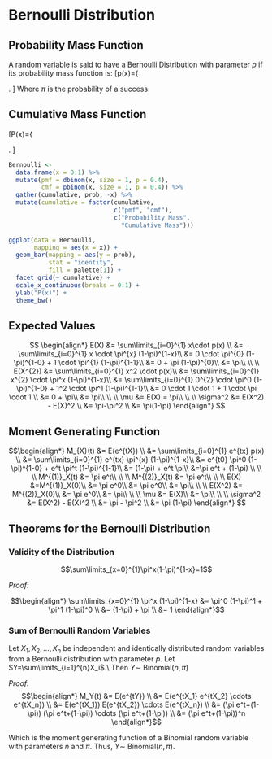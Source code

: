 # Bernoulli Distribution

## Probability Mass Function

A random variable is said to have a Bernoulli Distribution with parameter $p$ if its probability mass function is:
\[p(x)=\left\{ 
		\begin{array}{ll}
			\pi^x(1-\pi)^{1-x},	& x=0,1\\
			0 		& \mathrm{otherwise}
		\end{array} 
	\right. \]
Where  $\pi$ is the probability of a success.

## Cumulative Mass Function

\label{Bernoulli1}
\[P(x)=\left\{
		\begin{array}{lll}
			0   & x<0\\
			1-\pi & x=0\\
			1   & 1\leq x
		\end{array}
	\right. \]
	

```r
Bernoulli <- 
  data.frame(x = 0:1) %>%
  mutate(pmf = dbinom(x, size = 1, p = 0.4),
         cmf = pbinom(x, size = 1, p = 0.4)) %>%
  gather(cumulative, prob, -x) %>%
  mutate(cumulative = factor(cumulative,
                             c("pmf", "cmf"),
                             c("Probability Mass",
                               "Cumulative Mass")))

ggplot(data = Bernoulli,
       mapping = aes(x = x)) + 
  geom_bar(mapping = aes(y = prob), 
           stat = "identity",
           fill = palette[1]) + 
  facet_grid(~ cumulative) + 
  scale_x_continuous(breaks = 0:1) + 
  ylab("P(x)") + 
  theme_bw()
```

## Expected Values

$$ 
\begin{align*}
E(X) 
  &= \sum\limits_{i=0}^{1} x\cdot p(x) \\
	&= \sum\limits_{i=0}^{1} x \cdot \pi^{x} (1-\pi)^{1-x}\\
  &= 0 \cdot \pi^{0} (1-\pi)^{1-0} + 1 \cdot \pi^{1} (1-\pi)^{1-1}\\
  &= 0 + \pi (1-\pi)^{0}\\
	&= \pi\\
	\\
	\\
E(X^{2}) 
  &= \sum\limits_{i=0}^{1} x^2 \cdot p(x)\\
  &= \sum\limits_{i=0}^{1} x^{2} \cdot \pi^x (1-\pi)^{1-x}\\
  &= \sum\limits_{i=0}^{1} 0^{2} \cdot \pi^0 (1-\pi)^{1-0} + 1^2 \cdot \pi^1 (1-\pi)^{1-1}\\
  &= 0 \cdot 1 \cdot 1 + 1 \cdot \pi \cdot 1 \\
	&= 0 + \pi\\
 	&= \pi\\
 	\\
 	\\
\mu	&= E(X) = \pi\\
  \\
  \\
\sigma^2 
  &= E(X^2) - E(X)^2 \\
  &= \pi-\pi^2 \\
  &= \pi(1-\pi)
\end{align*}
$$

## Moment Generating Function

$$\begin{align*}
M_{X}(t)
	&= E(e^{tX}) \\
	&= \sum\limits_{i=0}^{1} e^{tx} p(x) \\
	&= \sum\limits_{i=0}^{1} e^{tx} \pi^{x} (1-\pi)^{1-x}\\
	&= e^{t0} \pi^0 (1-\pi)^{1-0} + e^t \pi^t (1-\pi)^{1-1}\\
	&= (1-\pi) + e^t \pi\\
	&=\pi e^t + (1-\pi) \\
	\\
	\\
M^{(1)}_X(t) &= \pi e^t\\
  \\
  \\
M^{(2)}_X(t) &= \pi e^t\\
  \\
  \\
E(X)
	&=M^{(1)}_X(0)\\
	&= \pi e^0\\
	&= \pi e^0\\
	&= \pi\\
	\\
	\\
E(X^2)
	&= M^{(2)}_X(0)\\
	&= \pi e^0\\
	&= \pi\\
	\\
	\\
\mu
  &= E(X)\\
	&= \pi\\
  \\
  \\
\sigma^2
	&= E(X^2) - E(X)^2 \\
	&= \pi - \pi^2 \\
	&= \pi (1-\pi)
\end{align*}
$$


## Theorems for the Bernoulli Distribution

### Validity of the Distribution

$$\sum\limits_{x=0}^{1}\pi^x(1-\pi)^{1-x}=1$$

_Proof:_

$$\begin{align*}
\sum\limits_{x=0}^{1} \pi^x (1-\pi)^{1-x}
	&= \pi^0 (1-\pi)^1 + \pi^1 (1-\pi)^0 \\
	&= (1-\pi) + \pi \\
	&= 1
\end{align*}$$


### Sum of Bernoulli Random Variables

Let $X_1,X_2,\ldots,X_n$ be independent and identically distributed random variables from a Bernoulli distribution with parameter $p$.  Let $Y=\sum\limits_{i=1}^{n}X_i$.\\
Then $Y\sim$ Binomial$(n,\pi)$

_Proof:_
$$\begin{align*}
M_Y(t)
	&= E(e^{tY}) \\
	&= E(e^{tX_1} e^{tX_2} \cdots e^{tX_n}) \\
	&= E(e^{tX_1}) E(e^{tX_2}) \cdots E(e^{tX_n}) \\
  &= (\pi e^t+(1-\pi)) (\pi e^t+(1-\pi)) \cdots (\pi e^t+(1-\pi)) \\
	&= (\pi e^t+(1-\pi))^n
\end{align*}$$

Which is the moment generating function of a Binomial random variable with parameters $n$ and $\pi$.  Thus, $Y\sim$ Binomial$(n,\pi)$. 
